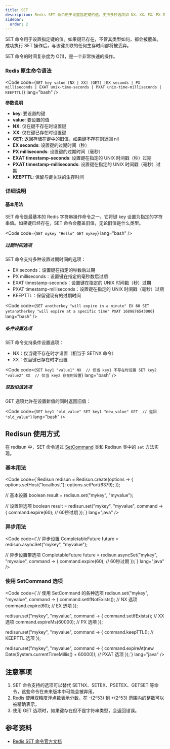 ```yaml
---
title: SET
description: Redis SET 命令用于设置指定键的值，支持多种选项如 NX、XX、EX、PX 等。
sidebar:
  order: 2
---
```





SET 命令用于设置指定键的值。如果键已存在，不管其类型如何，都会被覆盖。成功执行 SET 操作后，与该键关联的任何生存时间都将被丢弃。

SET 命令的时间复杂度为 O(1)，是一个非常快速的操作。

### Redis 原生命令语法

<Code code={`SET key value [NX | XX] [GET] [EX seconds | PX milliseconds | EXAT unix-time-seconds | PXAT unix-time-milliseconds | KEEPTTL]`} lang="bash" />

**参数说明**

- **key**: 要设置的键
- **value**: 要设置的值
- **NX**: 仅在键不存在时设置键
- **XX**: 仅在键已存在时设置键
- **GET**: 返回存储在键中的旧值，如果键不存在则返回 nil
- **EX seconds**: 设置键的过期时间（秒）
- **PX milliseconds**: 设置键的过期时间（毫秒）
- **EXAT timestamp-seconds**: 设置键在指定的 UNIX 时间戳（秒）过期
- **PXAT timestamp-milliseconds**: 设置键在指定的 UNIX 时间戳（毫秒）过期
- **KEEPTTL**: 保留与键关联的生存时间

### 详细说明

#### 基本用法

SET 命令是最基本的 Redis 字符串操作命令之一。它将键 key 设置为指定的字符串值。如果键已经存在，SET 命令会覆盖旧值，无论旧值是什么类型。

<Code code={`SET mykey "Hello"
GET mykey`} lang="bash" />

##### 过期时间选项

SET 命令支持多种设置过期时间的选项：

- EX seconds：设置键在指定的秒数后过期
- PX milliseconds：设置键在指定的毫秒数后过期
- EXAT timestamp-seconds：设置键在指定的 UNIX 时间戳（秒）过期
- PXAT timestamp-milliseconds：设置键在指定的 UNIX 时间戳（毫秒）过期
- KEEPTTL：保留键现有的过期时间

<Code code={`SET anotherkey "will expire in a minute" EX 60
SET yetanotherkey "will expire at a specific time" PXAT 1689876543000`} lang="bash" />

##### 条件设置选项

SET 命令支持条件设置选项：

- NX：仅当键不存在时才设置（相当于 SETNX 命令）
- XX：仅当键已存在时才设置

<Code code={`SET key1 "value1" NX  // 仅当 key1 不存在时设置
SET key2 "value2" XX  // 仅当 key2 存在时设置`} lang="bash" />

##### 获取旧值选项

GET 选项允许在设置新值的同时返回旧值：

<Code code={`SET key1 "old_value"
SET key1 "new_value" GET  // 返回 "old_value"`} lang="bash" />

## Redisun 使用方式

在 redisun 中，SET 命令通过 [SetCommand](https://gitee.com/smartboot/redisun/blob/master/src/main/java/tech/smartboot/redisun/cmd/SetCommand.java) 类和 Redisun 类中的 `set` 方法实现。

### 基本用法

<Code code={`Redisun redisun = Redisun.create(options -> {
    options.setHost("localhost");
    options.setPort(6379);
});

// 基本设置
boolean result = redisun.set("mykey", "myvalue");

// 设置带选项
boolean result = redisun.set("mykey", "myvalue", command -> {
    command.expire(60); // 60秒过期
});`} lang="java" />

### 异步用法

<Code code={`// 异步设置
CompletableFuture<Boolean> future = redisun.asyncSet("mykey", "myvalue");

// 异步设置带选项
CompletableFuture<Boolean> future = redisun.asyncSet("mykey", "myvalue", command -> {
    command.expire(60); // 60秒过期
});`} lang="java" />

### 使用 SetCommand 选项

<Code code={`// 使用 SetCommand 的各种选项
redisun.set("mykey", "myvalue", command -> {
    command.setIfNotExists();  // NX 选项
    command.expire(60);        // EX 选项
});

redisun.set("mykey", "myvalue", command -> {
    command.setIfExists();     // XX 选项
    command.expireMs(60000);   // PX 选项
});

redisun.set("mykey", "myvalue", command -> {
    command.keepTTL();         // KEEPTTL 选项
});

redisun.set("mykey", "myvalue", command -> {
    command.expireAt(new Date(System.currentTimeMillis() + 60000)); // PXAT 选项
});`} lang="java" />

## 注意事项

1. SET 命令支持的选项可以替代 SETNX、SETEX、PSETEX、GETSET 等命令，这些命令在未来版本中可能会被弃用。
2. Redis 使用双精度浮点数表示分数，在 -(2^53) 到 +(2^53) 范围内的整数可以被精确表示。
3. 使用 GET 选项时，如果键存在但不是字符串类型，会返回错误。

## 参考资料

- [Redis SET 命令官方文档](https://redis.io/docs/latest/commands/set/)